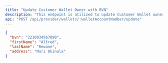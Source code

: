 ```yaml
---
title: "Update Customer Wallet Owner with BVN"
description: "This endpoint is utilized to update Customer Wallet owner details with BVN."
api: "POST /api/provider/wallets/:walletAccountNumber/update"
---
```


<RequestExample>

```json Request
{
  "bvn": "2210034567890",
  "firstName": "Alfred",
  "lastName": "Rewane",
  "address": "Muri Okinola"
}
```

</RequestExample>
